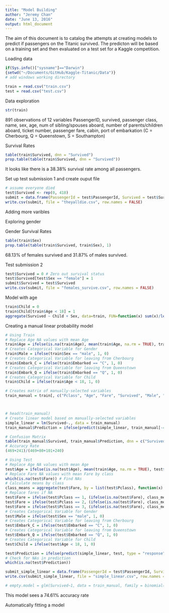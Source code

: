```yaml
---
title: "Model Building"
author: "Jeremy Chan"
date: "June 13, 2016"
output: html_document
---
```


The aim of this document is to catalog the attempts at creating models to predict if passengers on the Titanic survived. The predicton will be based on a training set and then evaluated on a test set for a Kaggle competition.

Loading data
```r
if(Sys.info()["sysname"]=="Darwin")
{setwd("~/Documents/GitHub/Kaggle-Titanic/Data")}
# add windows working directory

train = read.csv("train.csv")
test = read.csv("test.csv")
```

Data exploration
```r
str(train)
```
891 observations of 12 variables
  PassengerID, survived, passenger class, name, sex, age, num of sibling/spouses aboard, number of parents/children aboard, ticket number, passenger fare, cabin, port of embarkation (C = Cherbourg, Q = Queenstown, S = Southampton)
  
Survival Rates
```r
table(train$Survived, dnn = "Survived")
prop.table(table(train$Survived, dnn = "Survived"))
```

It looks like there is a 38.38% survival rate among all passengers. 

Set up test submission 1 and create ouput file 
```r
# assume everyone died
test$Survived <- rep(0, 418)
submit = data.frame(PassengerId = test$PassengerId, Survived = test$Survived)
write.csv(submit, file = "theyalldie.csv", row.names = FALSE)
```

Adding more varibles

Exploring gender

Gender Survival Rates
```r
table(train$Sex)
prop.table(table(train$Survived, train$Sex), 1)
```

68.13% of females survived and 31.87% of males survived. 

Test submission 2
```r
test$Survived = 0 # Zero out survival status
test$Survived[test$Sex == "female"] = 1
submit$Survived = test$Survived
write.csv(submit, file = "females_survive.csv", row.names = FALSE)
```

Model with age
```r
train$Child = 0
train$Child[train$Age < 18] = 1
aggregate(Survived ~ Child + Sex, data=train, FUN=function(x) sum(x)/length(x))
```

Creating a manual linear probability model
```r
# Using Train
# Replace Age NA values with mean Age
train$Age = ifelse(is.na(train$Age), mean(train$Age, na.rm = TRUE), train$Age) 
# Creates Categorical Variable for Gender
train$Male = ifelse(train$Sex == "male", 1, 0) 
# Creates Categorical Variable for leaving from Cherbourg
train$Embark_C = ifelse(train$Embarked == "C", 1, 0) 
# Creates Categorical Variable for leaving from Queenstown
train$Embark_Q = ifelse(train$Embarked == "Q", 1, 0) 
# Creates Categorical Variable for Child
train$Child = ifelse(train$Age < 18, 1, 0) 

# Creates matrix of manually-selected variables
train_manual = train[, c("Pclass", "Age", "Fare", "Survived", "Male", "Embark_C", "Embark_Q", "Child")]



# head(train_manual)
# Create linear model based on manually-selected variables
simple_linear = lm(Survived~., data = train_manual)
train_manual$Prediction = ifelse(predict(simple_linear, train_manual[-4], type = "response")>= .5, 1, 0)

# Confusion Matrix
table(train_manual$Survived, train_manual$Prediction, dnn = c("Survived", "Predicted"))
# Accuracy Rate
(469+241)/(469+80+101+240)

# Using Test
# Replace Age NA values with mean Age
test$Age = ifelse(is.na(test$Age), mean(train$Age, na.rm = TRUE), test$Age) 
# Replace Fare NA values with mean Fare by class
which(is.na(test$Fare)) # Find NAs
# Calculate means by class
class_means = aggregate(test$Fare, by = list(test$Pclass), function(x) mean(x, na.rm = T))[,2]
# Replace fares if NA
test$Fare = ifelse(test$Pclass == 1, (ifelse(is.na(test$Fare), class_means[1], test$Fare)), test$Fare)
test$Fare = ifelse(test$Pclass == 2, (ifelse(is.na(test$Fare), class_means[2], test$Fare)), test$Fare)
test$Fare = ifelse(test$Pclass == 3, (ifelse(is.na(test$Fare), class_means[3], test$Fare)), test$Fare)
# Creates Categorical Variable for Gender
test$Male = ifelse(test$Sex == "male", 1, 0) 
# Creates Categorical Variable for leaving from Cherbourg
test$Embark_C = ifelse(test$Embarked == "C", 1, 0) 
# Creates Categorical Variable for leaving from Queenstown
test$Embark_Q = ifelse(test$Embarked == "Q", 1, 0) 
# Creates Categorical Variable for Child
test$Child = ifelse(test$Age < 18, 1, 0) 

test$Prediction = ifelse(predict(simple_linear, test, type = "response")>= .5, 1, 0)
# Check for NAs in prediction
which(is.na(test$Prediction))

submit_simple_linear = data.frame(PassengerId = test$PassengerId, Survived = test$Prediction)
write.csv(submit_simple_linear, file = "simple_linear.csv", row.names = FALSE)

# empty.model = glm(Survived~1, data = train_manual, family = binomial(link=logit))

```

This model sees a 74.61% accuracy rate

Automatically fitting a model
```r

```